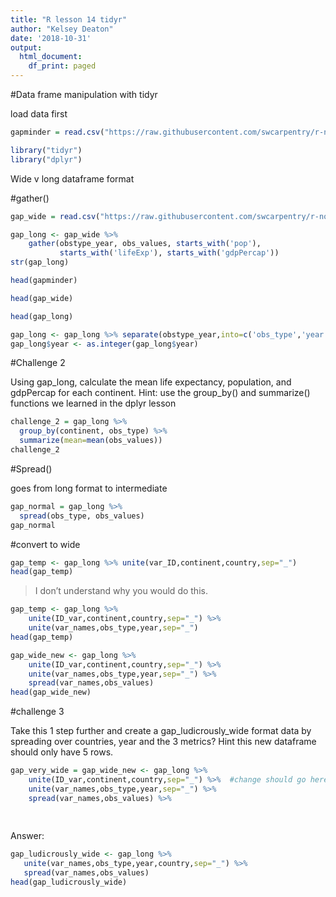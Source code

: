 ```yaml
---
title: "R lesson 14 tidyr"
author: "Kelsey Deaton"
date: '2018-10-31'
output:
  html_document:
    df_print: paged
---
```

#Data frame manipulation with tidyr

load data first

```r
gapminder = read.csv("https://raw.githubusercontent.com/swcarpentry/r-novice-gapminder/gh-pages/_episodes_rmd/data/gapminder_data.csv")
```

```r
library("tidyr")
library("dplyr")
```

Wide v long dataframe format

#gather()

```r
gap_wide = read.csv("https://raw.githubusercontent.com/swcarpentry/r-novice-gapminder/gh-pages/_episodes_rmd/data/gapminder_wide.csv", stringsAsFactors = FALSE)
```


```r
gap_long <- gap_wide %>%
    gather(obstype_year, obs_values, starts_with('pop'),
           starts_with('lifeExp'), starts_with('gdpPercap'))
str(gap_long)
```

```r
head(gapminder)
```

```r
head(gap_wide)
```

```r
head(gap_long)
```

```r
gap_long <- gap_long %>% separate(obstype_year,into=c('obs_type','year'),sep="_")
gap_long$year <- as.integer(gap_long$year)
```


#Challenge 2

Using gap_long, calculate the mean life expectancy, population, and gdpPercap for each continent. Hint: use the group_by() and summarize() functions we learned in the dplyr lesson

```r
challenge_2 = gap_long %>%
  group_by(continent, obs_type) %>%
  summarize(mean=mean(obs_values))
challenge_2
```


#Spread()

goes from long format to intermediate

```r
gap_normal = gap_long %>% 
  spread(obs_type, obs_values)
gap_normal
```

#convert to wide

```r
gap_temp <- gap_long %>% unite(var_ID,continent,country,sep="_")
head(gap_temp)
```

> I don't understand why you would do this. 

```r
gap_temp <- gap_long %>%
    unite(ID_var,continent,country,sep="_") %>%
    unite(var_names,obs_type,year,sep="_")
head(gap_temp)
```

```r
gap_wide_new <- gap_long %>%
    unite(ID_var,continent,country,sep="_") %>%
    unite(var_names,obs_type,year,sep="_") %>%
    spread(var_names,obs_values)
head(gap_wide_new)
```

#challenge 3

Take this 1 step further and create a gap_ludicrously_wide format data by spreading over countries, year and the 3 metrics? Hint this new dataframe should only have 5 rows.

```r
gap_very_wide = gap_wide_new <- gap_long %>%
    unite(ID_var,continent,country,sep="_") %>%  #change should go here, by uniting obstype,year,country... then spread
    unite(var_names,obs_type,year,sep="_") %>%
    spread(var_names,obs_values) %>%
    
  

```


Answer:
```r
gap_ludicrously_wide <- gap_long %>%
   unite(var_names,obs_type,year,country,sep="_") %>%
   spread(var_names,obs_values)
head(gap_ludicrously_wide)
```

